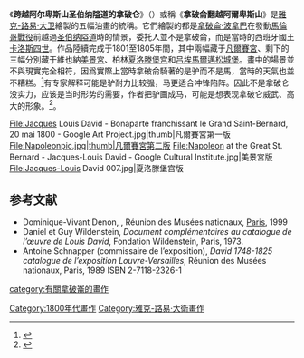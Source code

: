 {{about|雅克-路易·大卫的畫作|保罗·德拉罗什的畫作|波拿巴翻越阿尔卑斯山}}{{Infobox Artwork
| image_file=David_-_Napoleon_crossing_the_Alps_-_Malmaison1.jpg
| title=拿破崙翻越阿爾卑斯山
| artist= 雅克-路易·大卫
| year= 1801
| type=布面油畫
| height_metric= 261
| width_metric= 221
| height_imperial = {{frac|102|1|3}}
| width_imperial = 87
| metric_unit=cm
| imperial_unit=in
| museum=[[馬爾梅松城堡|馬爾梅松城堡]]
| city= [[吕埃马尔梅松|吕埃马尔梅松]]}}

《'''跨越阿尔卑斯山圣伯纳隘道的拿破仑'''》（{{lang-fr|Bonaparte franchissant le Grand-Saint-Bernard}}）或稱《'''拿破侖翻越阿爾卑斯山'''》是[[雅克-路易·大卫|雅克-路易·大卫]]繪製的五幅油畫的統稱。它們繪製的都是[[拿破侖·波拿巴|拿破侖·波拿巴]]在發動[[馬倫哥戰役|馬倫哥戰役]]前越過[[圣伯纳隘道|圣伯纳隘道]]時的情景，委托人並不是拿破侖，而是當時的西班牙國王[[卡洛斯四世|卡洛斯四世]]。作品陸續完成于1801至1805年間，其中兩幅藏于[[凡爾賽宮|凡爾賽宮]]、剩下的三幅分別藏于維也納[[美景宮|美景宮]]、柏林[[夏洛滕堡宫|夏洛滕堡宫]]和[[吕埃|吕埃]][[馬爾邁松城堡|馬爾邁松城堡]]。畫中的場景並不與現實完全相符，因爲實際上當時拿破侖騎著的是驴而不是馬，當時的天氣也並不糟糕。<ref name="Smart">{{cite web|last=Pollitt|first=Ben|title=David's Napoleon Crossing the Alps|url=http://smarthistory.khanacademy.org/davids-napoleon-crossing-the-alps.html|work=[[Smarthistory|Smarthistory]]|publisher=[[Khan_Academy|Khan Academy]]|accessdate=18 January 2013|archive-date=2014-10-14|archive-url=https://web.archive.org/web/20141014120348/http://smarthistory.khanacademy.org/davids-napoleon-crossing-the-alps.html|dead-url=no}}</ref>有专家解释可能是驴耐力比较强，马更适合冲锋陷阵。因此不是拿破仑没实力，应该是当时形势的需要，作者把驴画成马，可能是想表现拿破仑威武、高大的形象。<ref>{{Cite web |url=http://www.chinanews.com/cul/2015/03-19/7142189.shtml |title=拿破仑翻越阿尔卑斯山骑的不是白马 是驴 |accessdate=2019-01-22 |archive-date=2019-01-22 |archive-url=https://web.archive.org/web/20190122094556/http://www.chinanews.com/cul/2015/03-19/7142189.shtml |dead-url=no }}</ref>。

<gallery mode="packed" heights="200">
File:Jacques Louis David - Bonaparte franchissant le Grand Saint-Bernard, 20 mai 1800 - Google Art Project.jpg|thumb|凡爾賽宮第一版
File:Napoleonpic.jpg|thumb|凡爾賽宮第二版
File:Napoleon at the Great St. Bernard - Jacques-Louis David - Google Cultural Institute.jpg|美景宮版
File:Jacques-Louis David 007.jpg|夏洛滕堡宫版
</gallery>

==参考文献==
{{reflist}}
{{Commons|Bonaparte crossing the Great Saint Bernard|Napoleon Crossing the Alps}}
* Dominique-Vivant Denon, ''{{lang|fr|Vivant Denon, Directeur des musées sous le Consulat et l’Empire, Correspondance, 2 vol. }}'', Réunion des Musées nationaux, [[Paris|Paris]], 1999 {{fr}}
* Daniel et Guy Wildenstein, ''Document complémentaires au catalogue de l’œuvre de Louis David'', Fondation Wildenstein, Paris, 1973. {{fr}}
* Antoine Schnapper (commissaire de l’exposition), ''David 1748-1825 catalogue de l’exposition Louvre-Versailles'', Réunion des Musées nationaux, Paris, 1989 ISBN 2-7118-2326-1 {{fr}}

[[Category:1800年代畫作|Category:1800年代畫作]]
[[Category:雅克-路易·大衛畫作|Category:雅克-路易·大衛畫作]]
[[category:有關拿破崙的畫作|category:有關拿破崙的畫作]]